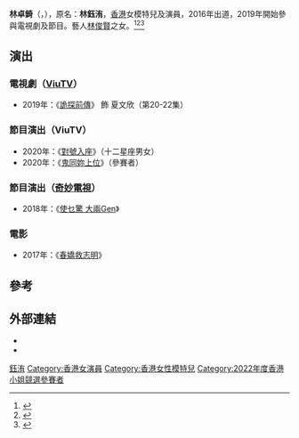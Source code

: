 {{藝人
|姓名 = 林卓錡
|類型 = 女藝人
|圖片 = 
|圖片尺寸 = 
|圖片簡介 = 
|本名 = 林鈺洧
|外文名 = 
|外文 = 
|羅馬拼音 = 
|英文名 = Denice 
|暱稱 = 
|其他藝名 = 
|國籍 = 
|民族 = 
|籍貫 = 
|出生日期 = {{birth date and age|1994|12|5}}
|出生地點 = 
|職業 = 模特兒、演員
|語言 = 
|教育程度 = 
|母校 = 
|宗教信仰 = 
|配偶 = 
|兒女 = 
|父母 = [[林俊賢|林俊賢]]
|親屬 = 
|音樂類型 = 
|演奏樂器 = 
|出道地點 = 
|出道日期 = 
|出道作 = 
|代表作 = 
|著名角色 = 
|活躍年代 = 
|唱片公司 = 
|經紀公司 = 
|網站 = 
|相關團體 = 
|IMDb = 8772256
|現任成員 = 
|過往成員 = 
|獎項 = 
}}
'''林卓錡'''（{{lang-en|'''Denice Lam'''}}，{{bd|1994年|12月5日}}），原名：'''林鈺洧'''，[[香港|香港]]女模特兒及演員，2016年出道，2019年開始參與電視劇及節目。藝人[[林俊賢|林俊賢]]之女。<ref>{{Cite web |url=https://ol.mingpao.com/ldy/showbiz/latest/20200919/1600497683837/%E3%80%90%E9%80%80%E8%B3%BD%E5%BE%8C%E5%8F%AF%E8%83%BD%E5%9F%B7%E8%BF%94%E6%A2%9D%E5%91%BD%E3%80%91%E6%9E%97%E9%88%BA%E6%B4%A7%E8%87%AA%E8%AA%8D%E5%A4%AA%E5%BC%B1-%E6%88%91%E9%A0%82%E5%94%94%E5%88%B0 |title=【退賽後可能執返條命】林鈺洧自認太弱：我頂唔到  |access-date=2021-01-27 |archive-date=2021-02-03 |archive-url=https://web.archive.org/web/20210203110927/https://ol.mingpao.com/ldy/showbiz/latest/20200919/1600497683837/%E3%80%90%E9%80%80%E8%B3%BD%E5%BE%8C%E5%8F%AF%E8%83%BD%E5%9F%B7%E8%BF%94%E6%A2%9D%E5%91%BD%E3%80%91%E6%9E%97%E9%88%BA%E6%B4%A7%E8%87%AA%E8%AA%8D%E5%A4%AA%E5%BC%B1-%E6%88%91%E9%A0%82%E5%94%94%E5%88%B0 |dead-url=no }}</ref><ref>{{Cite web |url=https://ol.mingpao.com/ldy/showbiz/latest/20200911/1599822901746/%E6%9E%97%E4%BF%8A%E8%B3%A2%E5%A5%B3%E5%85%92%E6%9E%97%E9%88%BA%E6%B4%A7%E6%8B%8D%E9%9D%88%E6%8E%A2%E7%AF%80%E7%9B%AE%E9%81%87%E6%80%AA%E4%BA%8B%E9%A9%9A%E5%88%B0%E5%96%8A |title=林俊賢女兒林鈺洧拍靈探節目遇怪事驚到喊 |access-date=2021-01-27 |archive-date=2021-02-01 |archive-url=https://web.archive.org/web/20210201024657/https://ol.mingpao.com/ldy/showbiz/latest/20200911/1599822901746/%E6%9E%97%E4%BF%8A%E8%B3%A2%E5%A5%B3%E5%85%92%E6%9E%97%E9%88%BA%E6%B4%A7%E6%8B%8D%E9%9D%88%E6%8E%A2%E7%AF%80%E7%9B%AE%E9%81%87%E6%80%AA%E4%BA%8B%E9%A9%9A%E5%88%B0%E5%96%8A |dead-url=no }}</ref><ref>{{Cite web |url=https://hk.on.cc/hk/bkn/cnt/entertainment/20200902/bkn-20200902194713272-0902_00862_001.html |title=林鈺洧被標籤做性女：我絕對唔係一個Open嘅人 |access-date=2021-01-27 |archive-date=2021-02-04 |archive-url=https://web.archive.org/web/20210204231224/https://hk.on.cc/hk/bkn/cnt/entertainment/20200902/bkn-20200902194713272-0902_00862_001.html |dead-url=no }}</ref>

==演出==
===電視劇（[[ViuTV|ViuTV]]）===
*2019年：《[[詭探前傳|詭探前傳]]》 飾 夏文欣（第20-22集）

===節目演出（ViuTV）===
*2020年：《[[對號入座|對號入座]]》（十二星座男女）
*2020年：《[[鬼同妳上位|鬼同妳上位]]》（參賽者）

===節目演出（[[奇妙電視|奇妙電視]]）===
*2018年：《[[使乜驚_大兩Gen|使乜驚 大兩Gen]]》
===電影===
*2017年：《[[春嬌救志明|春嬌救志明]]》
==參考==
{{reflist}}
==外部連結==
*{{Instagram|denicelams}}
*{{Hkmdb name|122536}}
{{DEFAULTSORT:lam}}
[[Category:林姓|鈺洧]]
[[Category:香港女演員|Category:香港女演員]]
[[Category:香港女性模特兒|Category:香港女性模特兒]]
[[Category:2022年度香港小姐競選參賽者|Category:2022年度香港小姐競選參賽者]]
